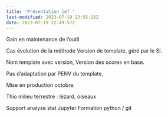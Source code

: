 ```yaml
---
title: 'Présentation jef '
last-modified: 2023-07-19 23:55:28Z
date: 2023-07-19 22:49:57Z
---
```


Gain en maintenance de l'outil 

Cas évolution de la méthode 
Version de template,  géré par le SI.

Nom template avec version,
Version des scores en base.

Pas d'adaptation par PENV du template. 

Mise en production octobre.

Thio milieu terrestre : lézard,  oiseaux 

Support analyse stat Jupyter
Formation python / git

